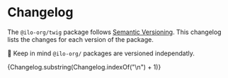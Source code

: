 
<Meta title="Get Started / Changelog" />

# Changelog

The `@ilo-org/twig` package follows [Semantic Versioning](https://semver.org/). This changelog lists the changes for each version of the package.

🚧 Keep in mind `@ilo-org/` packages are versioned independatly.

<div className="changelog">
  <Markdown>{Changelog.substring(Changelog.indexOf("\n") + 1)}</Markdown>
</div>
